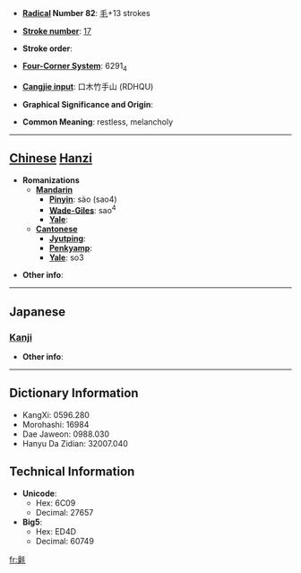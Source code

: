 * '''[[Wiktionary:Chinese radical index| Radical]] Number 82''': [[Wiktionary:Chinese radical index 毛|毛]]+13 strokes

* '''[[Wiktionary:Chinese total strokes index|Stroke number]]''': [[Wiktionary:Chinese total strokes index 17|17]]

* '''Stroke order''': 

* '''[[Wiktionary:Chinese four corner index|Four-Corner System]]''': 6291<sub>4</sub>

* '''[[Wiktionary:Chinese Cangjie index|Cangjie input]]''': 口木竹手山 (RDHQU)

* '''Graphical Significance and Origin''': 

* '''Common Meaning''': restless, melancholy

----

== [[Chinese]] [[Hanzi]] ==

* '''Romanizations'''
** '''[[Mandarin]]'''
*** '''[[Pinyin]]''': sào (sao4)
*** '''[[Wade-Giles]]''': sao<sup>4</sup>
*** '''[[Yale]]''': 
** '''[[Cantonese]]'''
*** '''[[Jyutping]]''':
*** '''[[Penkyamp]]''': 
*** '''[[Yale]]''': so3

* '''Other info''': 

----

==Japanese==
===[[Kanji]]===
{{kanji|on readings=[[そう]] (sō)
|kun readings=[[け]] (ke)
}}

* '''Other info''':  

----

== Dictionary Information ==

* KangXi: 0596.280
* Morohashi: 16984
* Dae Jaweon: 0988.030
* Hanyu Da Zidian: 32007.040

== Technical Information ==

* '''Unicode''':
** Hex: 6C09
** Decimal: 27657
* '''Big5''':
** Hex: ED4D
** Decimal: 60749

[[fr:氉]]